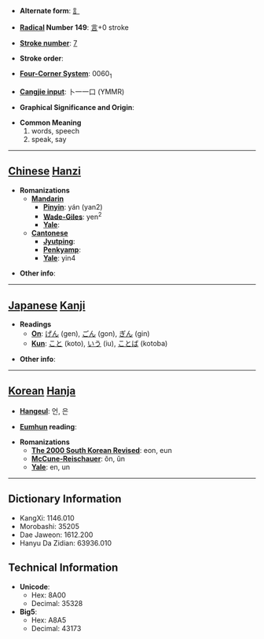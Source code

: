 * '''Alternate form''': [[訁]]

* '''[[Wiktionary:Chinese radical index| Radical]] Number 149''': [[Wiktionary:Chinese radical index 言|言]]+0 stroke

* '''[[Wiktionary:Chinese total strokes index|Stroke number]]''': [[Wiktionary:Chinese total strokes index 7|7]]

* '''Stroke order''': 

* '''[[Wiktionary:Chinese four corner index|Four-Corner System]]''': 0060<sub>1</sub>

* '''[[Wiktionary:Chinese Cangjie index|Cangjie input]]''': 卜一一口 (YMMR)

* '''Graphical Significance and Origin''': 

* '''Common Meaning'''
*#words, speech
*# speak, say


----

== [[Chinese]] [[Hanzi]] ==

* '''Romanizations'''
** '''[[Mandarin]]'''
*** '''[[Pinyin]]''': yán (yan2)
*** '''[[Wade-Giles]]''': yen<sup>2</sup>
*** '''[[Yale]]''': 
** '''[[Cantonese]]'''
*** '''[[Jyutping]]''':
*** '''[[Penkyamp]]''': 
*** '''[[Yale]]''': yin4

* '''Other info''': 

----

== [[Japanese]] [[Kanji]] ==

* '''Readings'''
** '''[[On]]''': [[げん]] (gen), [[ごん]] (gon), [[ぎん]] (gin)
** '''[[Kun]]''': [[こと]] (koto), [[いう]] (iu), [[ことば]] (kotoba)

* '''Other info''':  

----

== [[Korean]] [[Hanja]] ==

* '''[[Hangeul]]''': 언, 은

* '''[[Eumhun]] reading''': 

* '''Romanizations'''
** '''[[The 2000 South Korean Revised Romanization|The 2000 South Korean Revised]]''': eon, eun
** '''[[McCune-Reischauer]]''': ŏn, ŭn
** '''[[Yale]]''': en, un

----

== Dictionary Information ==

* KangXi: 1146.010
* Morobashi: 35205
* Dae Jaweon: 1612.200
* Hanyu Da Zidian: 63936.010

== Technical Information ==

* '''Unicode''':
** Hex: 8A00
** Decimal: 35328
* '''Big5''':
** Hex: A8A5
** Decimal: 43173